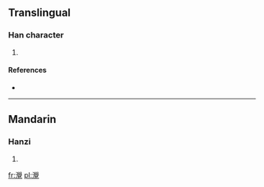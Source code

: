 ==Translingual==

===Han character===
{{Han char|rn=85|rad=水|as=20|sn=23|four=3711<sub>6</sub>|canj=水竹月山 (EHBU), X水竹月山 (XEHBU)|ids=⿰[[氵]][[覺]]}}

# {{defn|Han|sort=水20}}

====References====
* {{Han ref|kx=0663.300|dkj=18792|dj=1072.180|hdz=31797.040|uh=705A|ud=28762|bh=F7E5|bd=63461}}

----

==Mandarin==

===Hanzi===
{{cmn-hanzi|pin=[[jiǎo]] ([[jiao3]])|wg=chiao<sup>3</sup>}}

# {{defn|Mandarin|sort=水20}}

[[fr:灚]]
[[pl:灚]]